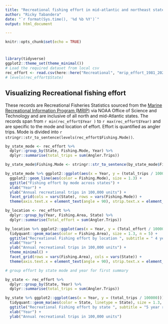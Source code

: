 ```yaml
---
title: "Recreational fishing effort in mid-atlantic and northeast states"
author: "Ricky Tabandera"
date: "`r format(Sys.time(), '%d %b %Y')`"
output: html_document

---
```


```r
knitr::opts_chunk$set(echo = TRUE)
```
# 
```r
library(tidyverse)
ggplot2::theme_set(theme_minimal())
# Load the required dataset from local csv
rec_effort <- read.csv(here::here("Recreational", "mrip_effort_1981_2020_rec_trips_MA_NE.csv"), stringsAsFactors = T, fileEncoding = "UTF-8-BOM")
# levels(rec_effort$State)
```
## Visualizing Recreational fishing effort

These records are Recreational Fisheries Statistics sourced from the [ Marine Recreational Information Program (MRIP) ](https://www.st.nmfs.noaa.gov/recreational-fisheries/data-and-documentation/queries/index) via NOAA Office of Science and Technology and are inclusive of all north and mid-Atlantic states. The records span from `r min(rec_effort$Year )` to `r max(rec_effort$Year) ` and are specific to the mode and location of effort. Effort is quantified as angler trips. Mode is divided into `r stringr::str_to_sentence(levels(rec_effort$Fishing.Mode))`.




```r
by_state_mode <- rec_effort %>%
  dplyr::group_by(State, Fishing.Mode, Year) %>%
  dplyr::summarise(total_trips = sum(Angler.Trips))

by_state_mode$Fishing.Mode <- stringr::str_to_sentence(by_state_mode$Fishing.Mode)

by_state_mode %>% ggplot2::ggplot(aes(x = Year, y = (total_trips / 100000))) +
  ggplot2::geom_line(aes(color = Fishing.Mode), size = 1.3) +
  ggtitle("Fishing effort by mode across states") +
  xlab("Year") +
  ylab("Annual recreational trips in 100,000 units") +
  facet_grid(cols = vars(State), rows = vars(Fishing.Mode)) +
  theme(axis.text.x = element_text(angle = 90), strip.text.x = element_text(size = 7, angle = 30))
```

```r

by_location <- rec_effort %>%
  dplyr::group_by(Year, Fishing.Area, State) %>%
  dplyr::summarise(Total_effort = sum(Angler.Trips))

by_location %>% ggplot2::ggplot(aes(x = Year, y = (Total_effort / 100000))) +
  tidyquant::geom_ma(aes(color = Fishing.Area), size = 1.3, n = 5) +
  ggtitle("Recreational Fishing effort by location ", subtitle = " 4 year rolling average") +
  xlab("Year") +
  ylab("Annual recreational trips in 100,000 units") +
  theme_minimal() +
  facet_grid(rows = vars(Fishing.Area), cols = vars(State)) +
  theme(axis.text.x = element_text(angle = 90), strip.text.x = element_text(size = 7, angle = 30))
```

```r
# group effort by state mode and year for first summary

by_state <- rec_effort %>%
  dplyr::group_by(State, Year) %>%
  dplyr::summarise(total_trips = sum(Angler.Trips))

by_state %>% ggplot2::ggplot(aes(x = Year, y = (total_trips / 100000))) +
  tidyquant::geom_ma(aes(color = State, linetype = State), size = 1.3, n = 5) +
  ggtitle("Recreational Fishing effort by state ", subtitle = "5 year rolling average") +
  xlab("Year") +
  ylab("Annual recreational trips in 100,000 units")
```

